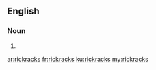 ==English==

===Noun===
{{head|en}}

# {{plural of|rickrack}}

[[ar:rickracks]]
[[fr:rickracks]]
[[ku:rickracks]]
[[my:rickracks]]